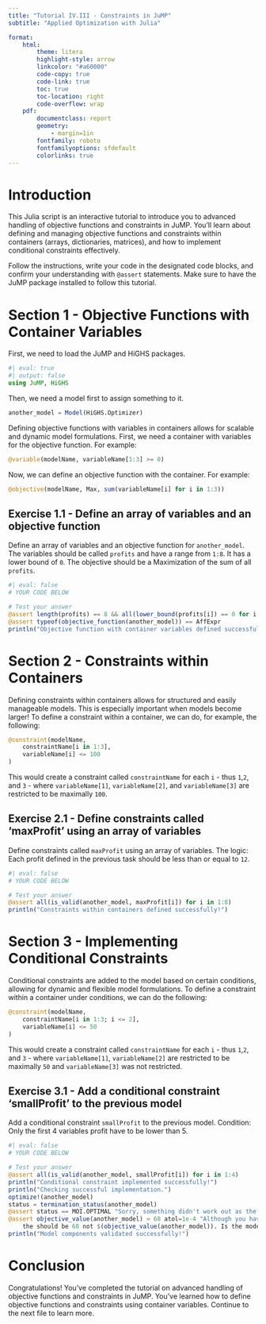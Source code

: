 ```yaml
---
title: "Tutorial IV.III - Constraints in JuMP"
subtitle: "Applied Optimization with Julia"

format:
    html:
        theme: litera
        highlight-style: arrow
        linkcolor: "#a60000"
        code-copy: true
        code-link: true
        toc: true
        toc-location: right
        code-overflow: wrap
    pdf: 
        documentclass: report
        geometry:
            - margin=1in
        fontfamily: roboto
        fontfamilyoptions: sfdefault
        colorlinks: true
---
```


# Introduction

This Julia script is an interactive tutorial to introduce you to advanced handling of objective functions and constraints in JuMP. You'll learn about defining and managing objective functions and constraints within containers (arrays, dictionaries, matrices), and how to implement conditional constraints effectively.

Follow the instructions, write your code in the designated code blocks, and confirm your understanding with `@assert` statements. Make sure to have the JuMP package installed to follow this tutorial.

# Section 1 - Objective Functions with Container Variables

First, we need to load the JuMP and HiGHS packages.
```julia
#| eval: true
#| output: false
using JuMP, HiGHS
```

Then, we need a model first to assign something to it.
```julia
another_model = Model(HiGHS.Optimizer)
```

Defining objective functions with variables in containers allows for scalable and dynamic model formulations. First, we need a container with variables for the objective function. For example:

```julia
@variable(modelName, variableName[1:3] >= 0)
```

Now, we can define an objective function with the container. For example:

```julia
@objective(modelName, Max, sum(variableName[i] for i in 1:3))
```

## Exercise 1.1 - Define an array of variables and an objective function
Define an array of variables and an objective function for `another_model`. The variables should be called `profits` and have a range from `1:8`. It has a lower bound of `0`. The objective should be a Maximization of the sum of all `profits`.

```julia
#| eval: false
# YOUR CODE BELOW

# Test your answer
@assert length(profits) == 8 && all(lower_bound(profits[i]) == 0 for i in 1:8)
@assert typeof(objective_function(another_model)) == AffExpr
println("Objective function with container variables defined successfully!")
```

# Section 2 - Constraints within Containers

Defining constraints within containers allows for structured and easily manageable models. This is especially important when models become larger! To define a constraint within a container, we can do, for example, the following:

```julia
@constraint(modelName, 
    constraintName[i in 1:3], 
    variableName[i] <= 100
)
```

This would create a constraint called `constraintName` for each `i` - thus `1`,`2`, and `3` - where `variableName[1]`, `variableName[2]`, and `variableName[3]` are restricted to be maximally `100`.

## Exercise 2.1 - Define constraints called 'maxProfit' using an array of variables

Define constraints called `maxProfit` using an array of variables. The logic: Each profit defined in the previous task should be less than or equal to `12`.

```julia
#| eval: false
# YOUR CODE BELOW

# Test your answer
@assert all(is_valid(another_model, maxProfit[i]) for i in 1:8)
println("Constraints within containers defined successfully!")
```

# Section 3 - Implementing Conditional Constraints

Conditional constraints are added to the model based on certain conditions, allowing for dynamic and flexible model formulations. To define a constraint within a container under conditions, we can do the following:

```julia
@constraint(modelName, 
    constraintName[i in 1:3; i <= 2], 
    variableName[i] <= 50
)
```

This would create a constraint called `constraintName` for each `i` - thus `1`,`2`, and `3` - where `variableName[1]`, `variableName[2]` are restricted to be maximally `50` and `variableName[3]` was not restricted.

## Exercise 3.1 - Add a conditional constraint 'smallProfit' to the previous model

Add a conditional constraint `smallProfit` to the previous model. Condition: Only the first 4 variables profit have to be lower than 5.

```julia
#| eval: false
# YOUR CODE BELOW

# Test your answer
@assert all(is_valid(another_model, smallProfit[i]) for i in 1:4)
println("Conditional constraint implemented successfully!")
println("Checking successful implementation.")
optimize!(another_model)
status = termination_status(another_model)
@assert status == MOI.OPTIMAL "Sorry, something didn't work out as the model status is $status"
@assert objective_value(another_model) ≈ 68 atol=1e-4 "Although you have an optimal solution, 
    the should be 68 not $(objective_value(another_model)). Is the model correct?"
println("Model components validated successfully!")
```

# Conclusion

Congratulations! You've completed the tutorial on advanced handling of objective functions and constraints in JuMP. You've learned how to define objective functions and constraints using container variables. Continue to the next file to learn more.
